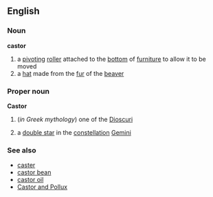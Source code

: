 ==English==
===Noun===
'''castor'''
# a [[pivot]]ing [[roller]] attached to the [[bottom]] of [[furniture]] to allow it to be moved
# a [[hat]] made from the [[fur]] of the [[beaver]]
===Proper noun===
'''Castor'''
#(''in Greek mythology'') one of the [[Dioscuri]]
#{{astronomy}} a [[double star]] in the [[constellation]] [[Gemini]]
===See also===
*[[caster]]
*[[castor bean]]
*[[castor oil]]
*[[Castor and Pollux]]